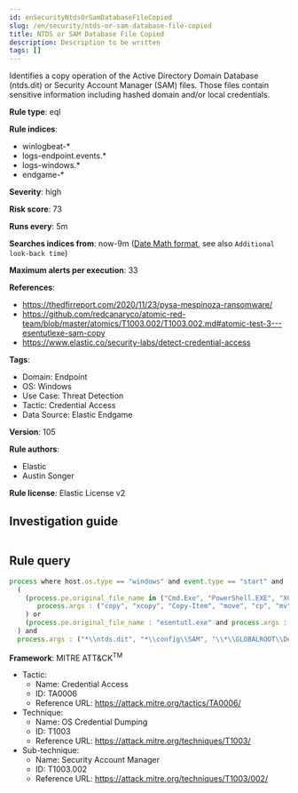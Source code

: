 ```yaml
---
id: enSecurityNtdsOrSamDatabaseFileCopied
slug: /en/security/ntds-or-sam-database-file-copied
title: NTDS or SAM Database File Copied
description: Description to be written
tags: []
---
```


<div id="ntds-or-sam-database-file-copied"></div>

Identifies a copy operation of the Active Directory Domain Database (ntds.dit) or Security Account Manager (SAM) files. Those files contain sensitive information including hashed domain and/or local credentials.

**Rule type**: eql

**Rule indices**: 

* winlogbeat-*
* logs-endpoint.events.*
* logs-windows.*
* endgame-*

**Severity**: high

**Risk score**: 73

**Runs every**: 5m

**Searches indices from**: now-9m ([Date Math format](((ref))/common-options.html#date-math), see also <DocLink id="enSecurityRulesUiCreate" section="set-the-rules-schedule">`Additional look-back time`</DocLink>)

**Maximum alerts per execution**: 33

**References**: 

* https://thedfirreport.com/2020/11/23/pysa-mespinoza-ransomware/
* https://github.com/redcanaryco/atomic-red-team/blob/master/atomics/T1003.002/T1003.002.md#atomic-test-3---esentutlexe-sam-copy
* https://www.elastic.co/security-labs/detect-credential-access

**Tags**: 

* Domain: Endpoint
* OS: Windows
* Use Case: Threat Detection
* Tactic: Credential Access
* Data Source: Elastic Endgame

**Version**: 105

**Rule authors**: 

* Elastic
* Austin Songer

**Rule license**: Elastic License v2

## Investigation guide

```markdown

```

## Rule query

```js
process where host.os.type == "windows" and event.type == "start" and
  (
    (process.pe.original_file_name in ("Cmd.Exe", "PowerShell.EXE", "XCOPY.EXE") and
       process.args : ("copy", "xcopy", "Copy-Item", "move", "cp", "mv")
    ) or
    (process.pe.original_file_name : "esentutl.exe" and process.args : ("*/y*", "*/vss*", "*/d*"))
  ) and
  process.args : ("*\\ntds.dit", "*\\config\\SAM", "\\*\\GLOBALROOT\\Device\\HarddiskVolumeShadowCopy*\\*", "*/system32/config/SAM*")

```

**Framework**: MITRE ATT&CK<sup>TM</sup>

* Tactic:
    * Name: Credential Access
    * ID: TA0006
    * Reference URL: https://attack.mitre.org/tactics/TA0006/
* Technique:
    * Name: OS Credential Dumping
    * ID: T1003
    * Reference URL: https://attack.mitre.org/techniques/T1003/
* Sub-technique:
    * Name: Security Account Manager
    * ID: T1003.002
    * Reference URL: https://attack.mitre.org/techniques/T1003/002/

